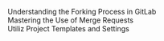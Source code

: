 Understanding the Forking Process in GitLab <br>
Mastering the Use of Merge Requests <br>
Utiliz Project Templates and Settings